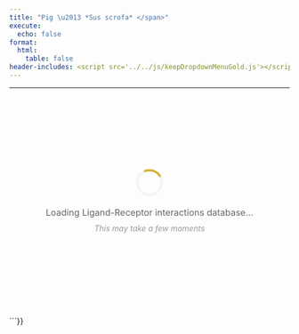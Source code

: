 ```yaml
---
title: "Pig \u2013 *Sus scrofa* </span>"
execute:
  echo: false
format:
  html:
    table: false
header-includes: <script src='../../js/keepDropdownMenuGold.js'></script>
---
```


***

```{=html}
<style>
.loading-container {
  display: flex;
  flex-direction: column;
  align-items: center;
  justify-content: center;
  min-height: 300px;
  padding: 40px 20px;
  text-align: center;
}
.loading-spinner {
  width: 40px;
  height: 40px;
  border: 4px solid #f3f3f3;
  border-top: 4px solid #d4af37;
  border-radius: 50%;
  animation: spin 1s linear infinite;
  margin-bottom: 20px;
}
@keyframes spin {
  0% { transform: rotate(0deg); }
  100% { transform: rotate(360deg); }
}
.loading-text {
  font-size: 16px;
  color: #666;
  margin-bottom: 10px;
}
.loading-subtext {
  font-size: 14px;
  color: #999;
  font-style: italic;
}
</style>

<div id="loading-widget" class="loading-container">
  <div class="loading-spinner"></div>
  <div class="loading-text">Loading Ligand-Receptor interactions database...</div>
  <div class="loading-subtext">This may take a few moments</div>
</div>

<div id="table-content-pig" style="opacity: 0;">
<!-- Injected automatically via Jinja -->
{{ table_block }}
</div>


```}}
```





